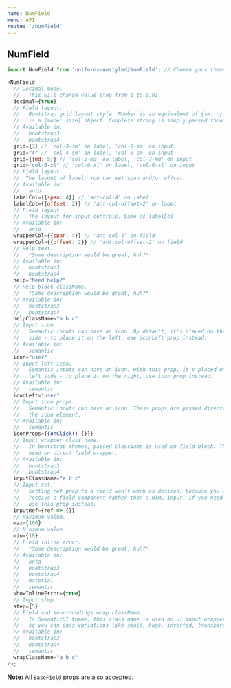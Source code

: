 ```yaml
---
name: NumField
menu: API
route: '/numField'
---
```


## NumField

```js
import NumField from 'uniforms-unstyled/NumField'; // Choose your theme package.

<NumField
  // Decimal mode.
  //   This will change value step from 1 to 0.01.
  decimal={true}
  // Field layout.
  //   Bootstrap grid layout style. Number is an equivalent of {sm: n}. Object
  //   is a {mode: size} object. Complete string is simply passed through.
  // Available in:
  //   bootstrap3
  //   bootstrap4
  grid={3} // 'col-3-sm' on label, 'col-9-sm' on input
  grid="4" // 'col-4-sm' on label, 'col-8-sm' on input
  grid={{md: 5}} // 'col-5-md' on label, 'col-7-md' on input
  grid="col-6-xl" // 'col-6-xl' on label, 'col-6-xl' on input
  // Field layout
  //  The layout of label. You can set span and/or offset.
  // Available in:
  //   antd
  labelCol={{span: 4}} // 'ant-col-4' on label
  labelCol={{offset: 2}} // 'ant-col-offset-2' on label
  // Field layout
  //   The layout for input controls. Same as labelCol
  // Available in:
  //   antd
  wrapperCol={{span: 4}} // 'ant-col-4' on field
  wrapperCol={{offset: 2}} // 'ant-col-offset-2' on field
  // Help text.
  //   *Some description would be great, huh?*
  // Available in:
  //   bootstrap3
  //   bootstrap4
  help="Need help?"
  // Help block className.
  //   *Some description would be great, huh?*
  // Available in:
  //   bootstrap3
  //   bootstrap4
  helpClassName="a b c"
  // Input icon.
  //   Semantic inputs can have an icon. By default, it's placed on the right
  //   side - to place it on the left, use iconLeft prop instead.
  // Available in:
  //   semantic
  icon="user"
  // Input left icon.
  //   Semantic inputs can have an icon. With this prop, it's placed on the
  //   left side - to place it on the right, use icon prop instead.
  // Available in:
  //   semantic
  iconLeft="user"
  // Input icon props.
  //   Semantic inputs can have an icon. These props are passed directly to
  //   the icon element.
  // Available in:
  //   semantic
  iconProps={{onClick() {}}}
  // Input wrapper class name.
  //   In bootstrap themes, passed className is used on field block. This is
  //   used on direct field wrapper.
  // Available in:
  //   bootstrap3
  //   bootstrap4
  inputClassName="a b c"
  // Input ref.
  //   Setting ref prop to a field won't work as desired, because you'll
  //   receive a field component rather than a HTML input. If you need an input ref,
  //   use this prop instead.
  inputRef={ref => {}}
  // Maximum value.
  max={100}
  // Minimum value.
  min={10}
  // Field inline error.
  //   *Some description would be great, huh?*
  // Available in:
  //   antd
  //   bootstrap3
  //   bootstrap4
  //   material
  //   semantic
  showInlineError={true}
  // Input step.
  step={5}
  // Field and sourroundings wrap className.
  //   In SemanticUI theme, this class name is used on ui input wrapper,
  //   so you can pass variations like small, huge, inverted, transparent etc.
  // Available in:
  //   bootstrap3
  //   bootstrap4
  //   semantic
  wrapClassName="a b c"
/>;
```

**Note:** All `BaseField` props are also accepted.
